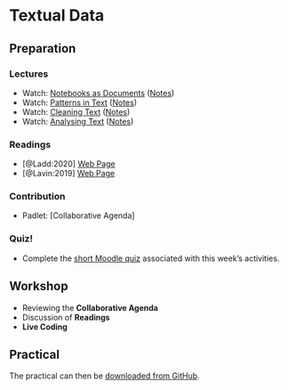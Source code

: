 # Textual Data

## Preparation

### Lectures

- Watch: [Notebooks as Documents](https://web.microsoftstream.com/video/fa80e0b3-a14a-44dd-b9b5-1774dde219ba) ([Notes](https://github.com/jreades/i2p/blob/master/lectures/7.1-Notebooks_as_Documents.md))
- Watch: [Patterns in Text](https://web.microsoftstream.com/video/9e419529-f1d7-40a9-94e3-3adf8c4608f6) ([Notes](https://github.com/jreades/i2p/blob/master/lectures/7.2-Patterns_in_Text.md))
- Watch: [Cleaning Text](https://web.microsoftstream.com/video/3a7ad210-31fb-4d15-8e33-3bea705042e2) ([Notes](https://github.com/jreades/i2p/blob/master/lectures/7.3-Cleaning_Text.md))
- Watch: [Analysing Text](https://web.microsoftstream.com/video/edcbccdd-15b9-49da-b84a-691b5cc41b88) ([Notes](https://github.com/jreades/i2p/blob/master/lectures/7.4-Analysing_Text.md))


### Readings

- [@Ladd:2020] [Web Page](https://programminghistorian.org/en/lessons/common-similarity-measures)
- [@Lavin:2019] [Web Page](https://programminghistorian.org/en/lessons/analyzing-documents-with-tfidf)

### Contribution

- Padlet: [Collaborative Agenda]

### Quiz!

- Complete the [short Moodle quiz](https://moodle.ucl.ac.uk/mod/quiz/view.php?id=2555003)
 associated with this week's activities.

## Workshop

- Reviewing the **Collaborative Agenda**
- Discussion of **Readings**
- **Live Coding**

## Practical

The practical can then be [downloaded from GitHub](https://github.com/jreades/i2p/blob/master/practicals/Practical-07-Textual_Data.ipynb).
